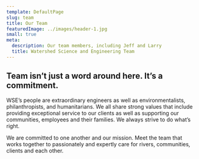 ```yaml
---
template: DefaultPage
slug: team
title: Our Team
featuredImage: ../images/header-1.jpg
small: true
meta:
  description: Our team members, including Jeff and Larry
  title: Watershed Science and Engineering Team
---
```



## Team isn’t just a word around here. It’s a commitment.

WSE’s people are extraordinary engineers as well as environmentalists, philanthropists, and humanitarians. We all share strong values that include providing exceptional service to our clients as well as supporting our communities, employees and their families. We always strive to do what’s right.

We are committed to one another and our mission. Meet the team that works together to passionately and expertly care for rivers, communities, clients and each other.

<PagePreview type="team" excerpt height="300px" />
